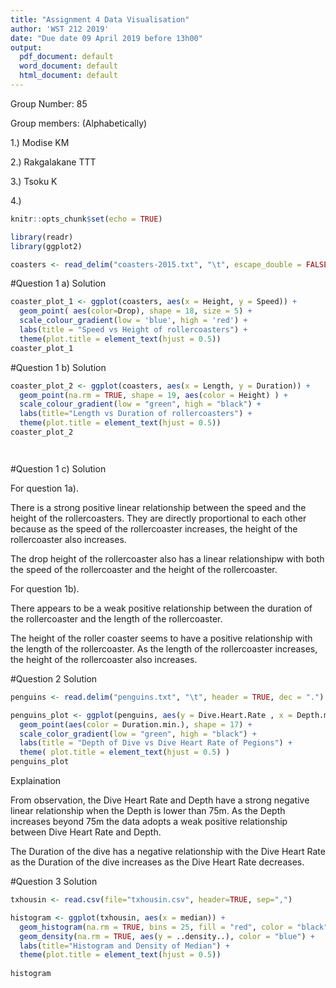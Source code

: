 ```yaml
---
title: "Assignment 4 Data Visualisation"
author: 'WST 212 2019'
date: "Due date 09 April 2019 before 13h00"
output:
  pdf_document: default
  word_document: default
  html_document: default
---
```


Group Number: 85

Group members: (Alphabetically)

1.) Modise KM

2.) Rakgalakane TTT

3.) Tsoku K

4.)


```r
knitr::opts_chunk$set(echo = TRUE)
```


```r
library(readr)
library(ggplot2)
```


```r
coasters <- read_delim("coasters-2015.txt", "\t", escape_double = FALSE, trim_ws = TRUE)
```



#Question 1 a) Solution 

```r
coaster_plot_1 <- ggplot(coasters, aes(x = Height, y = Speed)) + 
  geom_point( aes(color=Drop), shape = 18, size = 5) + 
  scale_colour_gradient(low = 'blue', high = 'red') + 
  labs(title = "Speed vs Height of rollercoasters") + 
  theme(plot.title = element_text(hjust = 0.5))
coaster_plot_1


```


#Question 1 b) Solution 

```r
coaster_plot_2 <- ggplot(coasters, aes(x = Length, y = Duration)) + 
  geom_point(na.rm = TRUE, shape = 19, aes(color = Height) ) + 
  scale_colour_gradient(low = "green", high = "black") + 
  labs(title="Length vs Duration of rollercoasters") + 
  theme(plot.title = element_text(hjust = 0.5))
coaster_plot_2




```


#Question 1 c) Solution 

For question 1a).

There is a strong positive linear relationship between the speed and the height of the rollercoasters. They are directly proportional to each other because as the speed of the rollercoaster increases, the height of the rollercoaster also increases. 

The drop height of the rollercoaster also has a linear relationshipw with both the speed of the rollercoaster and the height of the rollercoaster. 

For question 1b).

There appears to be a weak positive relationship between the duration of the rollercoaster and the length of the rollercoaster. 

The height of the roller coaster seems to have a positive relationship with the length of the rollercoaster. As the length of the rollercoaster increases, the height of the rollercoaster also increases. 


#Question 2 Solution 

```r
penguins <- read.delim("penguins.txt", "\t", header = TRUE, dec = ".")

penguins_plot <- ggplot(penguins, aes(y = Dive.Heart.Rate , x = Depth.m.)) + 
  geom_point(aes(color = Duration.min.), shape = 17) + 
  scale_color_gradient(low = "green", high = "black") + 
  labs(title = "Depth of Dive vs Dive Heart Rate of Pegions") + 
  theme( plot.title = element_text(hjust = 0.5) )
penguins_plot


```
Explaination 

From observation, the Dive Heart Rate and Depth have a strong negative linear relationship when the Depth is lower than 75m. As the Depth increases beyond 75m the data adopts a weak positive relationship between Dive Heart Rate and Depth. 

The Duration of the dive has a negative relationship with the Dive Heart Rate as the Duration of the dive increases as the Dive Heart Rate decreases. 

#Question 3 Solution 

```r
txhousin <- read.csv(file="txhousin.csv", header=TRUE, sep=",")
```
```r
histogram <- ggplot(txhousin, aes(x = median)) + 
  geom_histogram(na.rm = TRUE, bins = 25, fill = "red", color = "black", aes(y = ..density..)) + 
  geom_density(na.rm = TRUE, aes(y = ..density..), color = "blue") + 
  labs(title="Histogram and Density of Median") + 
  theme(plot.title = element_text(hjust = 0.5))
  
histogram



```

